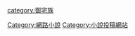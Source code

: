 {{catmore|成為小說家吧}}

[[Category:網路小說|Category:網路小說]]
[[Category:小說投稿網站|Category:小說投稿網站]]
[[category:御宅族|category:御宅族]]